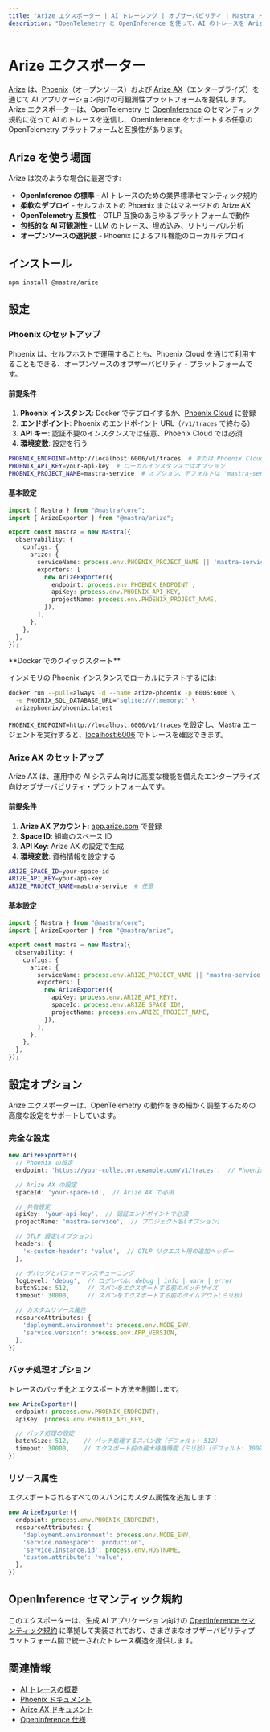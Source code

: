 ```yaml
---
title: "Arize エクスポーター | AI トレーシング | オブザーバビリティ | Mastra ドキュメント"
description: "OpenTelemetry と OpenInference を使って、AI のトレースを Arize Phoenix または Arize AX に送信する"
---
```




# Arize エクスポーター

[Arize](https://arize.com/) は、[Phoenix](https://phoenix.arize.com/)（オープンソース）および [Arize AX](https://arize.com/generative-ai/)（エンタープライズ）を通じて AI アプリケーション向けの可観測性プラットフォームを提供します。Arize エクスポーターは、OpenTelemetry と [OpenInference](https://github.com/Arize-ai/openinference/tree/main/spec) のセマンティック規約に従って AI のトレースを送信し、OpenInference をサポートする任意の OpenTelemetry プラットフォームと互換性があります。

## Arize を使う場面

Arize は次のような場合に最適です:

- **OpenInference の標準** - AI トレースのための業界標準セマンティック規約
- **柔軟なデプロイ** - セルフホストの Phoenix またはマネージドの Arize AX
- **OpenTelemetry 互換性** - OTLP 互換のあらゆるプラットフォームで動作
- **包括的な AI 可観測性** - LLM のトレース、埋め込み、リトリーバル分析
- **オープンソースの選択肢** - Phoenix によるフル機能のローカルデプロイ

## インストール

```bash npm2yarn
npm install @mastra/arize
```


## 設定

### Phoenix のセットアップ

Phoenix は、セルフホストで運用することも、Phoenix Cloud を通じて利用することもできる、オープンソースのオブザーバビリティ・プラットフォームです。

#### 前提条件

1. **Phoenix インスタンス**: Docker でデプロイするか、[Phoenix Cloud](https://app.phoenix.arize.com/login) に登録
2. **エンドポイント**: Phoenix のエンドポイント URL（`/v1/traces` で終わる）
3. **API キー**: 認証不要のインスタンスでは任意、Phoenix Cloud では必須
4. **環境変数**: 設定を行う

```bash filename=".env"
PHOENIX_ENDPOINT=http://localhost:6006/v1/traces  # または Phoenix Cloud の URL
PHOENIX_API_KEY=your-api-key  # ローカルインスタンスではオプション
PHOENIX_PROJECT_NAME=mastra-service  # オプション、デフォルトは 'mastra-service'
```


#### 基本設定

```typescript filename="src/mastra/index.ts"
import { Mastra } from "@mastra/core";
import { ArizeExporter } from "@mastra/arize";

export const mastra = new Mastra({
  observability: {
    configs: {
      arize: {
        serviceName: process.env.PHOENIX_PROJECT_NAME || 'mastra-service',
        exporters: [
          new ArizeExporter({
            endpoint: process.env.PHOENIX_ENDPOINT!,
            apiKey: process.env.PHOENIX_API_KEY,
            projectName: process.env.PHOENIX_PROJECT_NAME,
          }),
        ],
      },
    },
  },
});
```

<Callout type="info">
  **Docker でのクイックスタート**

  インメモリの Phoenix インスタンスでローカルにテストするには:

  ```bash
  docker run --pull=always -d --name arize-phoenix -p 6006:6006 \
    -e PHOENIX_SQL_DATABASE_URL="sqlite:///:memory:" \
    arizephoenix/phoenix:latest
  ```

  `PHOENIX_ENDPOINT=http://localhost:6006/v1/traces` を設定し、Mastra エージェントを実行すると、[localhost:6006](http://localhost:6006) でトレースを確認できます。
</Callout>


### Arize AX のセットアップ

Arize AX は、運用中の AI システム向けに高度な機能を備えたエンタープライズ向けオブザーバビリティ・プラットフォームです。

#### 前提条件

1. **Arize AX アカウント**: [app.arize.com](https://app.arize.com/) で登録
2. **Space ID**: 組織のスペース ID
3. **API Key**: Arize AX の設定で生成
4. **環境変数**: 資格情報を設定する

```bash filename=".env"
ARIZE_SPACE_ID=your-space-id
ARIZE_API_KEY=your-api-key
ARIZE_PROJECT_NAME=mastra-service  # 任意
```


#### 基本設定

```typescript filename="src/mastra/index.ts"
import { Mastra } from "@mastra/core";
import { ArizeExporter } from "@mastra/arize";

export const mastra = new Mastra({
  observability: {
    configs: {
      arize: {
        serviceName: process.env.ARIZE_PROJECT_NAME || 'mastra-service',
        exporters: [
          new ArizeExporter({
            apiKey: process.env.ARIZE_API_KEY!,
            spaceId: process.env.ARIZE_SPACE_ID!,
            projectName: process.env.ARIZE_PROJECT_NAME,
          }),
        ],
      },
    },
  },
});
```


## 設定オプション

Arize エクスポーターは、OpenTelemetry の動作をきめ細かく調整するための高度な設定をサポートしています。

### 完全な設定

```typescript
new ArizeExporter({
  // Phoenix の設定
  endpoint: 'https://your-collector.example.com/v1/traces',  // Phoenix で必須

  // Arize AX の設定
  spaceId: 'your-space-id',  // Arize AX で必須

  // 共有設定
  apiKey: 'your-api-key',  // 認証エンドポイントで必須
  projectName: 'mastra-service',  // プロジェクト名(オプション)

  // OTLP 設定(オプション)
  headers: {
    'x-custom-header': 'value',  // OTLP リクエスト用の追加ヘッダー
  },

  // デバッグとパフォーマンスチューニング
  logLevel: 'debug',  // ログレベル: debug | info | warn | error
  batchSize: 512,     // スパンをエクスポートする前のバッチサイズ
  timeout: 30000,     // スパンをエクスポートする前のタイムアウト(ミリ秒)

  // カスタムリソース属性
  resourceAttributes: {
    'deployment.environment': process.env.NODE_ENV,
    'service.version': process.env.APP_VERSION,
  },
})
```


### バッチ処理オプション

トレースのバッチ化とエクスポート方法を制御します。

```typescript
new ArizeExporter({
  endpoint: process.env.PHOENIX_ENDPOINT!,
  apiKey: process.env.PHOENIX_API_KEY,

  // バッチ処理の設定
  batchSize: 512,    // バッチ処理するスパン数（デフォルト: 512）
  timeout: 30000,    // エクスポート前の最大待機時間（ミリ秒）（デフォルト: 30000）
})
```


### リソース属性

エクスポートされるすべてのスパンにカスタム属性を追加します：

```typescript
new ArizeExporter({
  endpoint: process.env.PHOENIX_ENDPOINT!,
  resourceAttributes: {
    'deployment.environment': process.env.NODE_ENV,
    'service.namespace': 'production',
    'service.instance.id': process.env.HOSTNAME,
    'custom.attribute': 'value',
  },
})
```


## OpenInference セマンティック規約

このエクスポーターは、生成 AI アプリケーション向けの [OpenInference セマンティック規約](https://github.com/Arize-ai/openinference/tree/main/spec) に準拠して実装されており、さまざまなオブザーバビリティプラットフォーム間で統一されたトレース構造を提供します。

## 関連情報

- [AI トレースの概要](/docs/observability/ai-tracing/overview)
- [Phoenix ドキュメント](https://docs.arize.com/phoenix)
- [Arize AX ドキュメント](https://docs.arize.com/)
- [OpenInference 仕様](https://github.com/Arize-ai/openinference/tree/main/spec)